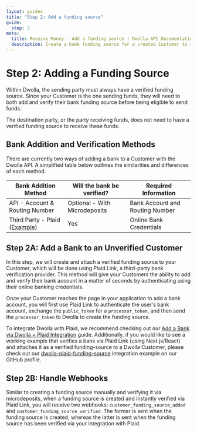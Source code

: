 ```yaml
---
layout: guides
title: "Step 2: Add a funding source"
guide:
  step: 2
meta:
  title: Receive Money - Add a funding source | Dwolla API Documentation
  description: Create a bank funding source for a created Customer to receive funds.
---
```


# Step 2: Adding a Funding Source

Within Dwolla, the sending party must always have a verified funding source. Since your Customer is the one sending funds, they will need to both add and verify their bank funding source before being eligible to send funds.

The destination party, or the party receiving funds, does not need to have a verified funding source to receive these funds.

## Bank Addition and Verification Methods

There are currently two ways of adding a bank to a Customer with the Dwolla API. A simplified table below outlines the similarities and differences of each method.

| Bank Addition Method                                                                                                  | Will the bank be verified?    | Required Information            |
| --------------------------------------------------------------------------------------------------------------------- | ----------------------------- | ------------------------------- |
| API - Account & Routing Number                                                                                        | Optional - With Microdeposits | Bank Account and Routing Number |
| Third Party - Plaid ([Example](https://github.com/Dwolla/integration-examples/tree/main/dwolla-plaid-funding-source)) | Yes                           | Online Bank Credentials         |

## Step 2A: Add a Bank to an Unverified Customer

In this step, we will create and attach a verified funding source to your Customer, which will be done using Plaid Link, a third-party bank verification provider. This method will give your Customers the ability to add and verify their bank account in a matter of seconds by authenticating using their online banking credentials.

Once your Customer reaches the page in your application to add a bank account, you will first use Plaid Link to authenticate the user's bank account, exchange the `public_token` for a `processor_token`, and then send the `processor_token` to Dwolla to create the funding source.

To integrate Dwolla with Plaid, we recommend checking out our [Add a Bank via Dwolla + Plaid Integration](/guides/plaid) guide. Additionally, if you would like to see a working example that verifies a bank via Plaid Link (using Next.js/React) and attaches it as a verified funding-source to a Dwolla Customer, please check out our [dwolla-plaid-funding-source](https://github.com/Dwolla/integration-examples/blob/main/dwolla-plaid-funding-source) integration example on our GitHub profile.

## Step 2B: Handle Webhooks

Similar to creating a funding source manually and verifying it via microdeposits, when a funding source is created and instantly verified via Plaid Link, you will receive two webhooks: `customer_funding_source_added` and `customer_funding_source_verified`. The former is sent when the funding source is created, whereas the latter is sent when the funding source has been verified via your integration with Plaid.
